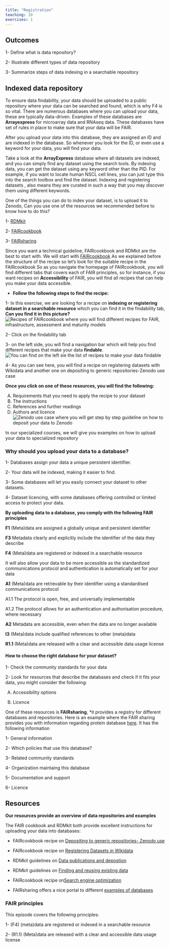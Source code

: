 ```yaml
---
title: "Registration"
teaching: 10
exercises: 1
---
```


::: callout
## Outcomes
1- Define what is data repository?

2- Illustrate different types of data repository

3- Summarize steps of data indexing in a searchable repository
:::

## Indexed data repository

To ensure data findability, your data should be uploaded to a public repository where your data can be searched and found, which is why F4 is so vital. There are numerous databases where you can upload your data, these are typically data-driven. 
Examples of these databases are **Arrayexpress** for microarray data and RNAseq data. These databases have set of rules in place to make sure that your data will be FAIR.

After you upload your data into this database, they are assigned an ID and are indexed in the database. So whenever you look for the ID, or even use a keyword for your data, you will find your data.

Take a look at the **ArrayExpress** database where all datasets are indexed, and you can simply find any dataset using the search tools. By indexing data, you can get the dataset using any keyword other than the PID. For example, if you want to locate human NSCL cell lines, you can just type this into the search toolbox and find the dataset. Indexing and registering datasets , also means they are curated in such a way that you may discover them using different keywords.


::::::: challenge
One of the things you can do to index your dataset, is to upload it to Zenodo, Can you use one of the resources we recommended before to know how to do this?

1- [RDMkit](https://rdmkit.elixir-europe.org/)

2- [FAIRcookbook](https://faircookbook.elixir-europe.org/)

3- [FAIRsharing](https://fairsharing.org/)

:::: solution
Since you want a technical guideline, FAIRcookbook and RDMkit are the best to start with. We will start with [FAIRcookbook](https://faircookbook.elixir-europe.org/)
As we explained before the structure of the recipe so let's look for the suitable recipe in the FAIRcookbook
So as you navigate the homepage of FAIRcookbook, you will find different tabs that covers each of FAIR principles, so for instance, if you want recipes on **Accessibility** of FAIR, you will find all recipes that can help you make your data accessible. 

- **Follow the following steps to find the recipe:**

1- In this exercise, we are looking for a recipe on **indexing or registering dataset in a searchable resource** which you can find it in the findability tab, **Can you find it in this picture?**
![Recipes of FAIRcookbook where you will find different recipes for FAIR, infrastructure, assessment and maturity models](fig/img51.png)

2- Click on the findability tab

3- on the left side, you will find a navigation bar which will help you find different recipes that make your data **findable**. 
![You can find on the left sie the list of recipes to make your data findable](fig/img52.png)

4- As you can see here, you will find a recipe on registering datasets with Wikidata and another one on depositing to generic repositories-Zenodo use case

**Once you click on one of these resources, you will find the following:**

A) Requirements that you need to apply the recipe to your dataset
B) The instructions 
C) References and further readings
B) Authors and licence
![Zenodo use case where you will get step by step guideline on how to deposit your data to Zenodo](fig/img53.png)

In our specialized courses, we will give you examples on how to upload your data to specialized repository
::::
::::::::::

::: discussion
### Why should you upload your data to a database?
1- Databases assign your data a unique persistent identifier.

2- Your data will be indexed, making it easier to find.

3- Some databases will let you easily connect your dataset to other datasets.

4- Dataset licencing, with some databases offering controlled or limited access to protect your data.

**By uploading data to a database, you comply with the following FAIR principles**

**F1** (Meta)data are assigned a globally unique and persistent identifier

**F3** Metadata clearly and explicitly include the identifier of the data they describe

**F4** (Meta)data are registered or indexed in a searchable resource

It will also allow your data to be more accessible as the standardized communications protocol and authentication is automatically set for your data

**A1** (Meta)data are retrievable by their identifier using a standardised communications protocol

A1.1 The protocol is open, free, and universally implementable

A1.2 The protocol allows for an authentication and authorisation procedure, where necessary

**A2** Metadata are accessible, even when the data are no longer available

**I3** (Meta)data include qualified references to other (meta)data

**R1.1** (Meta)data are released with a clear and accessible data usage license
:::

#### How to choose the right database for your dataset?

1- Check the community standards for your data

2- Look for resources that describe the databases and check if it fits your data, you might consider the following:

A) Accessibility options 

B) Licence

One of these resources is **FAIRsharing**, *it provides a registry for different databases and repositories. Here is an example where the FAIR sharing provides you with information regarding protein database [here](https://fairsharing.org/FAIRsharing.rtndct). It has the following information

1- General information

2- Which policies that use this database?

3- Related community standards

4- Organization maintaing this database

5- Documentation and support

6- Licence


::: callout
## Resources
**Our resources provide an overview of data repositories and examples**

The FAIR cookbook and RDMkit both provide excellent instructions for uploading your data into databases:

- FAIRcookbook recipe on [Depositing to generic repositories- Zenodo use](https://faircookbook.elixir-europe.org/content/recipes/findability/zenodo-deposition.html)

- FAIRcookbook recipe on [Registering Datasets in Wikidata](https://faircookbook.elixir-europe.org/content/recipes/findability/registeringDatasets.html)

- RDMkit guidelines on [Data publications and depostion](https://rdmkit.elixir-europe.org/data_publication)

- RDMkit guidelines on [Finding and reusing existing data](https://rdmkit.elixir-europe.org/existing_data)

- FAIRcookbook recipe on[Search engine optimization](https://faircookbook.elixir-europe.org/content/recipes/findability/seo.html)

- FAIRsharing offers a nice portal to different [examples of databases](https://fairsharing.org/search?fairsharingRegistry=Database&subjects=life%2520science&page=1)
:::

::: checklist
### FAIR principles
This episode covers the following principles:

1- (F4) (meta)data are registered or indexed in a searchable resource

2- (R1.1) (Meta)data are released with a clear and accessible data usage license
:::
